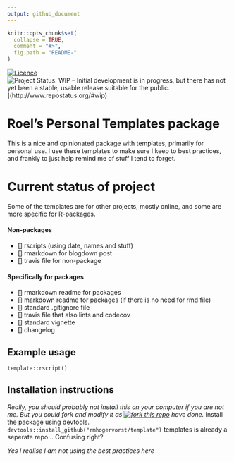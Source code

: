 ```yaml
---
output: github_document
---
```


<!-- README.md is generated from README.Rmd. Please edit that file -->

```r
knitr::opts_chunk$set(
  collapse = TRUE,
  comment = "#>",
  fig.path = "README-"
)
```

[![Licence](https://img.shields.io/github/license/mashape/apistatus.svg)](http://choosealicense.com/licenses/mit/) ![Project Status: WIP – Initial development is in progress, but there has not yet been a stable, usable release suitable for the public.](http://www.repostatus.org/badges/latest/wip.svg)](http://www.repostatus.org/#wip)


# Roel's Personal Templates package
This is a nice and opinionated package with templates, primarily for personal
use. I use these templates 
to make sure I keep to best practices, and frankly to just help remind me of 
stuff I tend to forget.


# Current status of project
Some of the templates are for other projects, mostly online, and 
some are more specific for R-packages.


#### Non-packages
- [] rscripts (using date, names and stuff)
- [] rmarkdown for blogdown post 
- [] travis file for non-package 

#### Specifically for packages
- [] rmarkdown readme for packages
- [] markdown readme for packages (if there is no need for rmd file)
- [] standard .gitignore file
- [] travis file that also lints and codecov
- [] standard vignette
- [] changelog

## Example usage

`template::rscript()`

## Installation instructions
*Really, you should probably not install this on your computer if you are not me. But you could fork and modify it as [![fork this repo](http://githubbadges.com/fork.svg?user=RMHogervorst&repo=templates&style=flat&color=lightgrey&background=4c1)](https://github.com/RMHogervorst/templates/fork) have done.* 
Install the package using devtools. `devtools::install_github("rmhogervorst/template")` templates is already a seperate repo... Confusing right?


*Yes I realise I am not using the best practices here*
